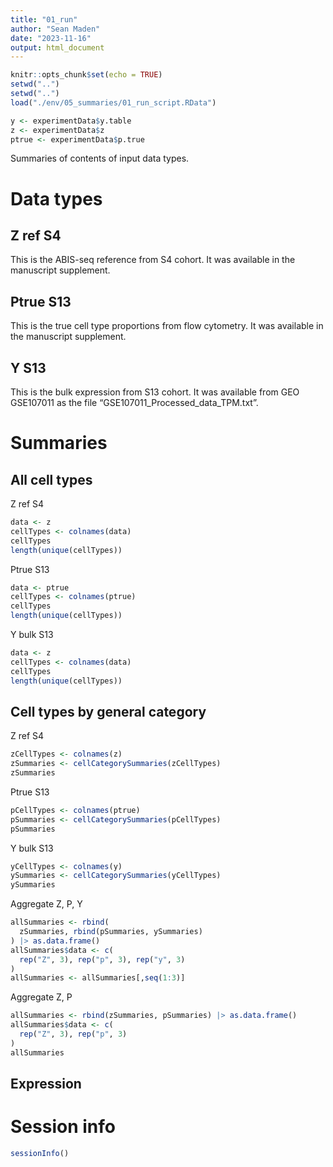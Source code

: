 ```yaml
---
title: "01_run"
author: "Sean Maden"
date: "2023-11-16"
output: html_document
---
```


```r
knitr::opts_chunk$set(echo = TRUE)
setwd("..")
setwd("..")
load("./env/05_summaries/01_run_script.RData")
```

```r
y <- experimentData$y.table
z <- experimentData$z
ptrue <- experimentData$p.true
```

Summaries of contents of input data types.

# Data types

## Z ref S4

This is the ABIS-seq reference from S4 cohort. It was available in the manuscript supplement.

## Ptrue S13

This is the true cell type proportions from flow cytometry. It was available in the manuscript supplement.

## Y S13

This is the bulk expression from S13 cohort. It was available from GEO GSE107011 as the file "GSE107011_Processed_data_TPM.txt".

# Summaries

## All cell types

Z ref S4

```r
data <- z
cellTypes <- colnames(data)
cellTypes
length(unique(cellTypes))
```

Ptrue S13

```r
data <- ptrue
cellTypes <- colnames(ptrue)
cellTypes
length(unique(cellTypes))
```

Y bulk S13

```r
data <- z
cellTypes <- colnames(data)
cellTypes
length(unique(cellTypes))
```

## Cell types by general category

Z ref S4

```r
zCellTypes <- colnames(z)
zSummaries <- cellCategorySummaries(zCellTypes)
zSummaries
```

Ptrue S13

```r
pCellTypes <- colnames(ptrue)
pSummaries <- cellCategorySummaries(pCellTypes)
pSummaries
```

Y bulk S13

```r
yCellTypes <- colnames(y)
ySummaries <- cellCategorySummaries(yCellTypes)
ySummaries
```

Aggregate Z, P, Y

```r
allSummaries <- rbind(
  zSummaries, rbind(pSummaries, ySummaries)
) |> as.data.frame()
allSummaries$data <- c(
  rep("Z", 3), rep("p", 3), rep("y", 3)
)
allSummaries <- allSummaries[,seq(1:3)]
```

Aggregate Z, P

```r
allSummaries <- rbind(zSummaries, pSummaries) |> as.data.frame()
allSummaries$data <- c(
  rep("Z", 3), rep("p", 3)
)
allSummaries
```

## Expression

# Session info

```r
sessionInfo()
```